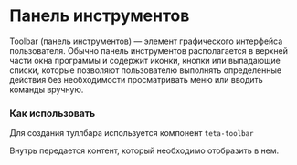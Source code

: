 
<Meta of={ToolbarStories} />

# Панель инструментов

Toolbar (панель инструментов) — элемент графического интерфейса пользователя. Обычно панель инструментов располагается в верхней части окна программы и содержит иконки, кнопки или выпадающие списки, которые позволяют пользователю выполнять определенные действия без необходимости просматривать меню или вводить команды вручную.

### Как использовать

Для создания туллбара используется компонент `teta-toolbar`

Внутрь передается контент, который необходимо отобразить в нем.

